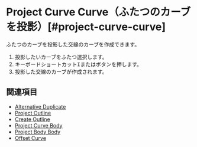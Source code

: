 
# Project Curve Curve（ふたつのカーブを投影）[#project-curve-curve]

<Reference shortcut="I" command="Project Curve Curve" button="" />

ふたつのカーブを投影した交線のカーブを作成できます。

1. 投影したいカーブをふたつ選択します。
2. キーボードショートカット<kbd>I</kbd>またはボタンを押します。
3. 投影した交線のカーブが作成されます。

## 関連項目
- [Alternative Duplicate](./alternative-duplicate)
- [Project Outline](./project-outline)
- [Create Outline](./create-outline)
- [Project Curve Body](./project-curve-body)
- [Project Body Body](./project-body-body)
- [Offset Curve](./offset-curve)







